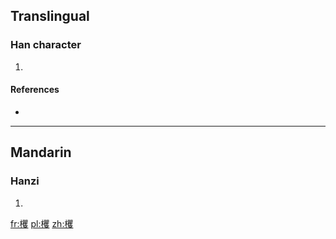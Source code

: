 ==Translingual==

===Han character===
{{Han char|rn=75|rad=木|as=20|sn=24|four=|canj=DBUE}}

# {{defn|Han|sort=木20}}

====References====
* {{Han ref|kx=0564.060|dkj=15955|dj=0953.090|hdz=21325.140|uh=6B14|ud=27412}}

----

==Mandarin==

===Hanzi===
{{cmn-hanzi|pin=[[jué]] ([[jue2]])|wg=chüeh<sup>2</sup>}}

# {{defn|lang=cmn|sort=木20}}

[[fr:欔]]
[[pl:欔]]
[[zh:欔]]